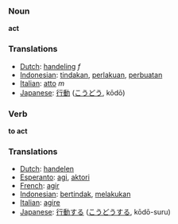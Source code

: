 === Noun ===

'''act'''

=== Translations ===
*[[Dutch]]: [[handeling]] ''f''
*[[Indonesian]]: [[tindak|tindakan]], [[laku|perlakuan]], [[buat|perbuatan]]
*[[Italian]]: [[atto]] ''m''
*[[Japanese]]: [[行動]] ([[こうどう]], kōdō)

=== Verb ===

'''to act'''

=== Translations ===
*[[Dutch]]: [[handelen]]
*[[Esperanto]]: [[agi]], [[aktori]]
*[[French]]: [[agir]]
*[[Indonesian]]: [[tindak|bertindak]], [[laku|melakukan]]
*[[Italian]]: [[agire]]
*[[Japanese]]: [[行動]]する ([[こうどう]]する, kōdō-suru)